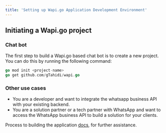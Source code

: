 ```yaml
---
title: 'Setting up Wapi.go Application Development Environment'
---
```



## Initiating a Wapi.go project

### Chat bot

The first step to build a Wapi.go based chat bot is to create a new project. You can do this by running the following command:

```go
go mod init <project-name>
go get github.com/gTahidi/wapi.go
```

### Other use cases

- You are a developer and want to integrate the whatsapp business API with your existing backend.
- You are a solution partner or a tech partner with WhatsApp and want to access the WhatsApp business API to build a solution for your clients.

<Note> Process to building the application [docs](/guide/building-your-application), for further assistance.</Note>

